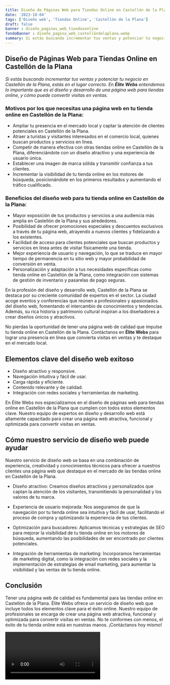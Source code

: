 ```yaml
---
title: Diseño de Páginas Web para Tiendas Online en Castellón de la Plana
date: '2023-10-04'
tags: ['Diseño web', 'Tiendas Online', 'Castellón de la Plana']
draft: false
banner : diseño_paginas_web_tiendasonline
fondoBanner : diseño_pagina_web_castellóndelaplana.webp
summary: Si estás buscando incrementar tus ventas y potenciar tu negocio en Castellón de la Plana, estás en el lugar correcto. En Élite Webs entendemos lo importante que es el diseño y desarrollo de una página web para tiendas online, y cómo puede convertir visitas en ventas.
---
```


## Diseño de Páginas Web para Tiendas Online en Castellón de la Plana

*Si estás buscando incrementar tus ventas y potenciar tu negocio en Castellón de la Plana, estás en el lugar correcto. En **Élite Webs** entendemos lo importante que es el diseño y desarrollo de una página web para tiendas online, y cómo puede convertir visitas en ventas.*

### Motivos por los que necesitas una página web en tu tienda online en Castellón de la Plana:

- Ampliar tu presencia en el mercado local y captar la atención de clientes potenciales en Castellón de la Plana.
- Atraer a turistas y visitantes interesados en el comercio local, quienes buscan productos y servicios en línea.
- Competir de manera efectiva con otras tiendas online en Castellón de la Plana, diferenciándote con un diseño atractivo y una experiencia de usuario única.
- Establecer una imagen de marca sólida y transmitir confianza a tus clientes.
- Incrementar la visibilidad de tu tienda online en los motores de búsqueda, posicionándote en los primeros resultados y aumentando el tráfico cualificado.

### Beneficios del diseño web para tu tienda online en Castellón de la Plana:

- Mayor exposición de tus productos y servicios a una audiencia más amplia en Castellón de la Plana y sus alrededores.
- Posibilidad de ofrecer promociones especiales y descuentos exclusivos a través de tu página web, atrayendo a nuevos clientes y fidelizando a los existentes.
- Facilidad de acceso para clientes potenciales que buscan productos y servicios en línea antes de visitar físicamente una tienda.
- Mejor experiencia de usuario y navegación, lo que se traduce en mayor tiempo de permanencia en tu sitio web y mayor probabilidad de conversión en venta.
- Personalización y adaptación a tus necesidades específicas como tienda online en Castellón de la Plana, como integración con sistemas de gestión de inventario y pasarelas de pago seguras.

En la profesión del diseño y desarrollo web, Castellón de la Plana se destaca por su creciente comunidad de expertos en el sector. La ciudad acoge eventos y conferencias que reúnen a profesionales y apasionados del diseño web, fomentando el intercambio de conocimientos y tendencias. Además, su rica historia y patrimonio cultural inspiran a los diseñadores a crear diseños únicos y atractivos.

No pierdas la oportunidad de tener una página web de calidad que impulse tu tienda online en Castellón de la Plana. Contáctanos en **Élite Webs** para lograr una presencia en línea que convierta visitas en ventas y te destaque en el mercado local.

<GifSeo />

<Cta />

## Elementos clave del diseño web exitoso

- Diseño atractivo y responsive.
- Navegación intuitiva y fácil de usar.
- Carga rápida y eficiente.
- Contenido relevante y de calidad.
- Integración con redes sociales y herramientas de marketing.

En Élite Webs nos especializamos en el diseño de páginas web para tiendas online en Castellón de la Plana que cumplen con todos estos elementos clave. Nuestro equipo de expertos en diseño y desarrollo web está altamente capacitado para crear una página web atractiva, funcional y optimizada para convertir visitas en ventas.

## Cómo nuestro servicio de diseño web puede ayudar

Nuestro servicio de diseño web se basa en una combinación de experiencia, creatividad y conocimientos técnicos para ofrecer a nuestros clientes una página web que destaque en el mercado de las tiendas online en Castellón de la Plana.

- Diseño atractivo: Creamos diseños atractivos y personalizados que captan la atención de los visitantes, transmitiendo la personalidad y los valores de tu marca.

- Experiencia de usuario mejorada: Nos aseguramos de que la navegación por tu tienda online sea intuitiva y fácil de usar, facilitando el proceso de compra y optimizando la experiencia de tus clientes.

- Optimización para buscadores: Aplicamos técnicas y estrategias de SEO para mejorar la visibilidad de tu tienda online en los motores de búsqueda, aumentando las posibilidades de ser encontrado por clientes potenciales.

- Integración de herramientas de marketing: Incorporamos herramientas de marketing digital, como la integración con redes sociales y la implementación de estrategias de email marketing, para aumentar la visibilidad y las ventas de tu tienda online.

## Conclusión

Tener una página web de calidad es fundamental para las tiendas online en Castellón de la Plana. Élite Webs ofrece un servicio de diseño web que incluye todos los elementos clave para el éxito online. Nuestro equipo de profesionales se encarga de crear una página web atractiva, funcional y optimizada para convertir visitas en ventas. No te conformes con menos, el éxito de tu tienda online está en nuestras manos. ¡Contáctanos hoy mismo!

<Video />

<CtaBot job='Tiendas Online' city='Castellón de la Plana'/>

<Gmaps query='Castellón de la Plana+españa+maps' />